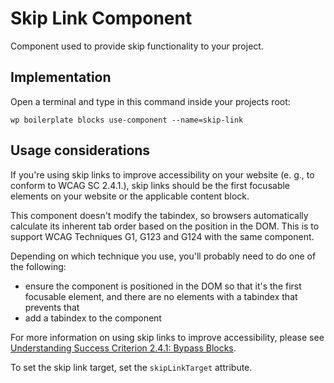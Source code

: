 
<Meta title='Components/Skip link' />

# Skip Link Component

Component used to provide skip functionality to your project.

## Implementation

Open a terminal and type in this command inside your projects root:

```shell
wp boilerplate blocks use-component --name=skip-link
```

## Usage considerations

If you're using skip links to improve accessibility on your website
(e. g., to conform to WCAG SC 2.4.1.), skip links should be the
first focusable elements on your website or the applicable content block.

This component doesn't modify the tabindex, so browsers automatically
calculate its inherent tab order based on the position in the DOM.
This is to support WCAG Techniques G1, G123 and G124 with the same component.

Depending on which technique you use, you'll probably need to do one of the following:
  * ensure the component is positioned in the DOM so that it's the first focusable element, and there are no elements with a tabindex that prevents that
  * add a tabindex to the component

For more information on using skip links to improve accessibility, please see [Understanding Success Criterion 2.4.1: Bypass Blocks](https://www.w3.org/WAI/WCAG21/Understanding/bypass-blocks.html).

To set the skip link target, set the `skipLinkTarget` attribute.
